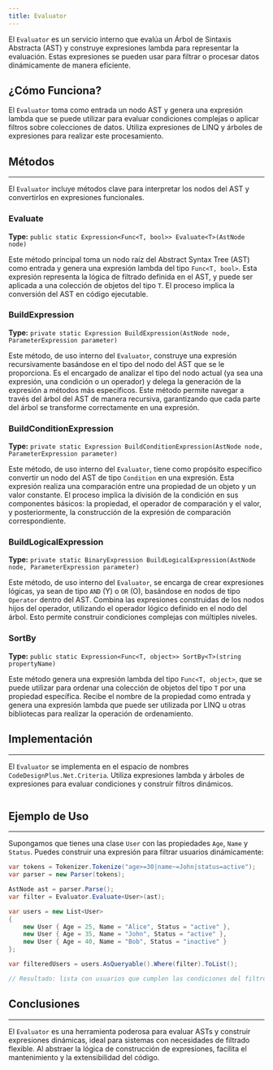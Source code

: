 ```yaml
---
title: Evaluator
---
```



El `Evaluator` es un servicio interno que evalúa un Árbol de Sintaxis Abstracta (AST) y construye expresiones lambda para representar la evaluación. Estas expresiones se pueden usar para filtrar o procesar datos dinámicamente de manera eficiente.

## ¿Cómo Funciona?

El `Evaluator` toma como entrada un nodo AST y genera una expresión lambda que se puede utilizar para evaluar condiciones complejas o aplicar filtros sobre colecciones de datos. Utiliza expresiones de LINQ y árboles de expresiones para realizar este procesamiento.

## Métodos
---

El `Evaluator` incluye métodos clave para interpretar los nodos del AST y convertirlos en expresiones funcionales.

### Evaluate
**Type:** `public static Expression<Func<T, bool>> Evaluate<T>(AstNode node)`

Este método principal toma un nodo raíz del Abstract Syntax Tree (AST) como entrada y genera una expresión lambda del tipo `Func<T, bool>`. Esta expresión representa la lógica de filtrado definida en el AST, y puede ser aplicada a una colección de objetos del tipo `T`. El proceso implica la conversión del AST en código ejecutable.
    
### BuildExpression
**Type:** `private static Expression BuildExpression(AstNode node, ParameterExpression parameter)`

Este método, de uso interno del `Evaluator`, construye una expresión recursivamente basándose en el tipo del nodo del AST que se le proporciona.  Es el encargado de analizar el tipo del nodo actual (ya sea una expresión, una condición o un operador) y delega la generación de la expresión a métodos más específicos. Este método permite navegar a través del árbol del AST de manera recursiva, garantizando que cada parte del árbol se transforme correctamente en una expresión.

### BuildConditionExpression
**Type:** `private static Expression BuildConditionExpression(AstNode node, ParameterExpression parameter)`

Este método, de uso interno del `Evaluator`, tiene como propósito específico convertir un nodo del AST de tipo `Condition` en una expresión.  Esta expresión realiza una comparación entre una propiedad de un objeto y un valor constante. El proceso implica la división de la condición en sus componentes básicos: la propiedad, el operador de comparación y el valor, y posteriormente, la construcción de la expresión de comparación correspondiente.

### BuildLogicalExpression
**Type:**  `private static BinaryExpression BuildLogicalExpression(AstNode node, ParameterExpression parameter)`

Este método, de uso interno del `Evaluator`, se encarga de crear expresiones lógicas, ya sean de tipo `AND` (Y) o `OR` (O),  basándose en nodos de tipo `Operator` dentro del AST.  Combina las expresiones construidas de los nodos hijos del operador, utilizando el operador lógico definido en el nodo del árbol. Esto permite construir condiciones complejas con múltiples niveles.

### SortBy
**Type:** `public static Expression<Func<T, object>> SortBy<T>(string propertyName)`

Este método genera una expresión lambda del tipo `Func<T, object>`, que se puede utilizar para ordenar una colección de objetos del tipo `T` por una propiedad específica.  Recibe el nombre de la propiedad como entrada y genera una expresión lambda que puede ser utilizada por LINQ u otras bibliotecas para realizar la operación de ordenamiento.

## Implementación
---

El `Evaluator` se implementa en el espacio de nombres `CodeDesignPlus.Net.Criteria`. Utiliza expresiones lambda y árboles de expresiones para evaluar condiciones y construir filtros dinámicos.

```csharp url="packages/CodeDesignPlus.Net.Criteria/src/CodeDesignPlus.Net.Criteria/Evaluator.cs" 
```

## Ejemplo de Uso
---

Supongamos que tienes una clase `User` con las propiedades `Age`, `Name` y `Status`. Puedes construir una expresión para filtrar usuarios dinámicamente:

```csharp
var tokens = Tokenizer.Tokenize("age>=30|name~=John|status=active");
var parser = new Parser(tokens);

AstNode ast = parser.Parse();
var filter = Evaluator.Evaluate<User>(ast);

var users = new List<User>
{
    new User { Age = 25, Name = "Alice", Status = "active" },
    new User { Age = 35, Name = "John", Status = "active" },
    new User { Age = 40, Name = "Bob", Status = "inactive" }
};

var filteredUsers = users.AsQueryable().Where(filter).ToList();

// Resultado: lista con usuarios que cumplen las condiciones del filtro
```

## Conclusiones
---

El `Evaluator` es una herramienta poderosa para evaluar ASTs y construir expresiones dinámicas, ideal para sistemas con necesidades de filtrado flexible. Al abstraer la lógica de construcción de expresiones, facilita el mantenimiento y la extensibilidad del código.
